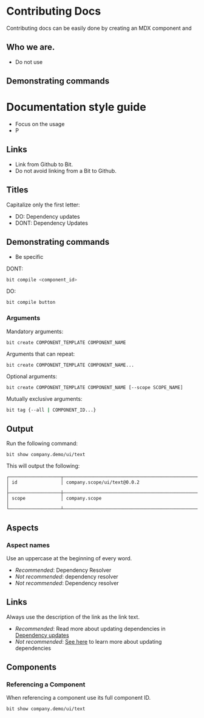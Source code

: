 # Contributing Docs

Contributing docs can be easily done by creating an MDX component and


## Who we are.

- Do not use 


## Demonstrating commands

# Documentation style guide

 - Focus on the usage
 - P

## Links
- Link from Github to Bit.
- Do not avoid linking from a Bit to Github. 

## Titles

Capitalize only the first letter:

* DO: Dependency updates
* DONT: Dependency Updates 

## Demonstrating commands

- Be specific 

DONT:

```bash
bit compile <component_id>
```

DO:
 
```bash
bit compile button
```


### Arguments

Mandatory arguments:

```
bit create COMPONENT_TEMPLATE COMPONENT_NAME
```

Arguments that can repeat:

```
bit create COMPONENT_TEMPLATE COMPONENT_NAME...
```

Optional arguments:

```
bit create COMPONENT_TEMPLATE COMPONENT_NAME [--scope SCOPE_NAME]
```

Mutually exclusive arguments:

```bash
bit tag {--all | COMPONENT_ID...}
```

## Output
Run the following command:

```
bit show company.demo/ui/text
```

This will output the following:

```
┌───────────────────┬──────────────────────────────────────────────────────────┐
│ id                │ company.scope/ui/text@0.0.2                              │
├───────────────────┼──────────────────────────────────────────────────────────┤
│ scope             │ company.scope                                            │
└───────────────────┴──────────────────────────────────────────────────────────┘
```

## Aspects

### Aspect names

Use an uppercase at the beginning of every word.

* _Recommended_: Dependency Resolver 
* _Not recommended_: dependency resolver
* _Not recommended_: Dependency resolver

## Links

Always use the description of the link as the link text.

* _Recommended_: Read more about updating dependencies in [Dependency updates](#) 
* _Not recommended_: [See here](#) to learn more about updating dependencies


## Components 

### Referencing a Component

When referencing a component use its full component ID.

```
bit show company.demo/ui/text
```